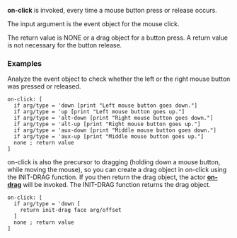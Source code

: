 '''on-click''' is invoked, every time a mouse button press or release occurs.

The input argument is the event object for the mouse click.

The return value is NONE or a drag object for a button press. A return value is not necessary for the button release.

===Examples===

Analyze the event object to check whether the left or the right mouse button was pressed or released.

 on-click: [
   if arg/type = 'down [print "Left mouse button goes down."]
   if arg/type = 'up [print "Left mouse button goes up."]
   if arg/type = 'alt-down [print "Right mouse button goes down."]
   if arg/type = 'alt-up [print "Right mouse button goes up."]
   if arg/type = 'aux-down [print "Middle mouse button goes down."]
   if arg/type = 'aux-up [print "Middle mouse button goes up."]
   none ; return value
 ]

on-click is also the precursor to dragging (holding down a mouse button, while moving the mouse), so  you can create a drag object in on-click using the INIT-DRAG function. If you then return the drag object, the actor '''[[The Face Object Field - Actors - on-drag|on-drag]]''' will be invoked. The INIT-DRAG function returns the drag object.

 on-click: [
   if arg/type = 'down [
     return init-drag face arg/offset
   ]
   none ; return value
 ]